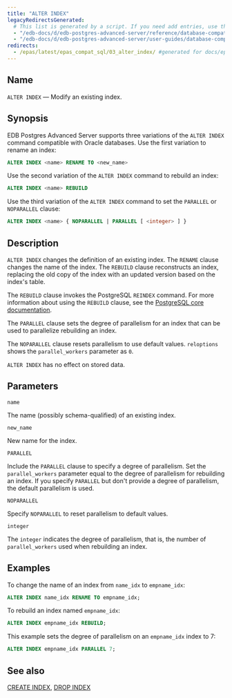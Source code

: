 ```yaml
---
title: "ALTER INDEX"
legacyRedirectsGenerated:
  # This list is generated by a script. If you need add entries, use the `legacyRedirects` key.
  - "/edb-docs/d/edb-postgres-advanced-server/reference/database-compatibility-for-oracle-developers-reference-guide/9.6/Database_Compatibility_for_Oracle_Developers_Reference_Guide.1.018.html"
  - "/edb-docs/d/edb-postgres-advanced-server/user-guides/database-compatibility-for-oracle-developers-guide/9.5/Database_Compatibility_for_Oracle_Developers_Guide.1.050.html"
redirects:
  - /epas/latest/epas_compat_sql/03_alter_index/ #generated for docs/epas/reorg-role-use-case-mode
---
```


<div id="alter_index" class="registered_link"></div>

## Name

`ALTER INDEX` &mdash; Modify an existing index.

## Synopsis

EDB Postgres Advanced Server supports three variations of the `ALTER INDEX` command compatible with Oracle databases. Use the first variation to rename an index:

```sql
ALTER INDEX <name> RENAME TO <new_name>
```

Use the second variation of the `ALTER INDEX` command to rebuild an index:

```sql
ALTER INDEX <name> REBUILD
```

Use the third variation of the `ALTER INDEX` command to set the `PARALLEL` or `NOPARALLEL` clause:

```sql
ALTER INDEX <name> { NOPARALLEL | PARALLEL [ <integer> ] }
```

## Description

`ALTER INDEX` changes the definition of an existing index. The `RENAME` clause changes the name of the index. The `REBUILD` clause reconstructs an index, replacing the old copy of the index with an updated version based on the index's table.

The `REBUILD` clause invokes the PostgreSQL `REINDEX` command. For more information about using the `REBUILD` clause, see the [PostgreSQL core documentation](https://www.postgresql.org/docs/current/static/sql-reindex.html).

The `PARALLEL` clause sets the degree of parallelism for an index that can be used to parallelize rebuilding an index.

The `NOPARALLEL` clause resets parallelism to use default values. `reloptions` shows the `parallel_workers` parameter as `0`.

`ALTER INDEX` has no effect on stored data.

## Parameters

`name`

 The name (possibly schema-qualified) of an existing index.

`new_name`

 New name for the index.

`PARALLEL`

 Include the `PARALLEL` clause to specify a degree of parallelism. Set the `parallel_workers` parameter equal to the degree of parallelism for rebuilding an index. If you specify `PARALLEL` but don't provide a degree of parallelism, the default parallelism is used.

`NOPARALLEL`

 Specify `NOPARALLEL` to reset parallelism to default values.

`integer`

 The `integer` indicates the degree of parallelism, that is, the number of `parallel_workers` used when rebuilding an index.

## Examples

To change the name of an index from `name_idx` to `empname_idx`:

```sql
ALTER INDEX name_idx RENAME TO empname_idx;
```

To rebuild an index named `empname_idx`:

```sql
ALTER INDEX empname_idx REBUILD;
```

This example sets the degree of parallelism on an `empname_idx` index to 7:

```sql
ALTER INDEX empname_idx PARALLEL 7;
```

## See also

[CREATE INDEX](24_create_index), [DROP INDEX](48_drop_index)
